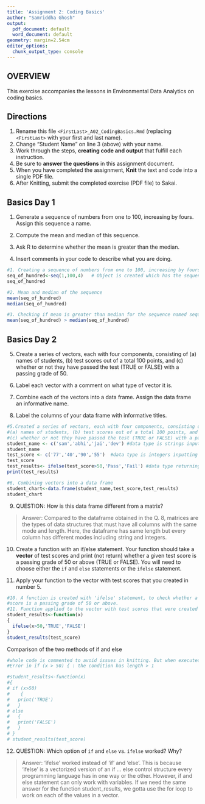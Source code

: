 ```yaml
---
title: 'Assignment 2: Coding Basics'
author: "Samriddha Ghosh"
output:
  pdf_document: default
  word_document: default
geometry: margin=2.54cm
editor_options:
  chunk_output_type: console
---
```


## OVERVIEW

This exercise accompanies the lessons in Environmental Data Analytics on coding 
basics.

## Directions

1.  Rename this file `<FirstLast>_A02_CodingBasics.Rmd` (replacing `<FirstLast>` with your first and last name).
2.  Change "Student Name" on line 3 (above) with your name.
3.  Work through the steps, **creating code and output** that fulfill each instruction.
4.  Be sure to **answer the questions** in this assignment document.
5.  When you have completed the assignment, **Knit** the text and code into a single PDF file.
6.  After Knitting, submit the completed exercise (PDF file) to Sakai.

## Basics Day 1

1.  Generate a sequence of numbers from one to 100, increasing by fours. Assign this sequence a name.

2.  Compute the mean and median of this sequence.

3.  Ask R to determine whether the mean is greater than the median.

4.  Insert comments in your code to describe what you are doing.

```r
#1. Creating a sequence of numbers from one to 100, increasing by fours.
seq_of_hundred<-seq(1,100,4)   # Object is created which has the sequence of numbers desired
seq_of_hundred

#2. Mean and median of the sequence 
mean(seq_of_hundred)
median(seq_of_hundred)

#3. Checking if mean is greater than median for the sequence named sequence_of_hundred
mean(seq_of_hundred) > median(seq_of_hundred)    
```

## Basics Day 2

5.  Create a series of vectors, each with four components, consisting of (a) names of students, (b) test scores out of a total 100 points, and (c) whether or not they have passed the test (TRUE or FALSE) with a passing grade of 50.

6.  Label each vector with a comment on what type of vector it is.

7.  Combine each of the vectors into a data frame. Assign the data frame an informative name.

8.  Label the columns of your data frame with informative titles.

```r
#5.Created a series of vectors, each with four components, consisting of 
#(a) names of students, (b) test scores out of a total 100 points, and 
#(c) whether or not they have passed the test (TRUE or FALSE) with a passing grade of 50.
student_name <- c('sam','abhi','jai','dev') #data type is strings inputting names
student_name 
test_score <- c('77','40','90','55')  #data type is integers inputting test scores out of 100
test_score
test_results<- ifelse(test_score>50,'Pass','Fail') #data type returning to test_results is string
print(test_results)

#6, Combining vectors into a data frame
student_chart<-data.frame(student_name,test_score,test_results)
student_chart
```

9.  QUESTION: How is this data frame different from a matrix?

> Answer: Compared to the dataframe obtained in the Q. 8, matrices are the types of data structures that must have all columns with the same mode and length. Here, the dataframe has same length but every column has different modes including string and integers.

10. Create a function with an if/else statement. Your function should take a **vector** of test scores and print (not return) whether a given test score is a passing grade of 50 or above (TRUE or FALSE). You will need to choose either the `if` and `else` statements or the `ifelse` statement. 

11. Apply your function to the vector with test scores that you created in number 5.

```r
#10. A function is created with 'ifelse' statement, to check whether a given test 
#score is a passing grade of 50 or above. 
#11. Function applied to the vector with test scores that were created in Q5.
student_results<-function(x)
{
  ifelse(x>50,'TRUE','FALSE') 
}
student_results(test_score)
```
Comparison of the two methods of if and else
```r
#whole code is commented to avoid issues in knitting. But when executed an error is thrown as:- 
#Error in if (x > 50) { : the condition has length > 1

#student_results<-function(x)
#{
# if (x>50)
#    {
#   print('TRUE')
#   }
# else 
#   {
#   print('FALSE')
#   }
# }
# student_results(test_score)
```

12. QUESTION: Which option of `if` and `else` vs. `ifelse` worked? Why?

> Answer: 'ifelse' worked instead of 'if' and 'else'. This is because 'ifelse' is a vectorized version of an if … else control structure every programming language has in one way or the other. However, if and else statement can only work with variables. If we need the same answer for the function student_results, we gotta use the for loop to work on each of the values in a vector. 
